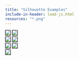 ```yaml
---
title: "Silhouette Examples"
include-in-header: load-js.html
resources: "*.png"
---
```


```{=html}
<img class="swapImage {src: 'he.png'}" style="border: 1px solid black;" src="he-silhouette.png"/> 
<img class="swapImage {src: 'zhu.png'}" style="border: 1px solid black;" src="zhu-silhouette.png"/> <br />
<img class="swapImage {src: 'yiwen.png'}" style="border: 1px solid black;" src="yiwen-silhouette.png"/>
<img class="swapImage {src: 'zhou.png'}" style="border: 1px solid black;" src="zhou-silhouette.png"/> <br />
<img class="swapImage {src: 'hu.png'}" style="border: 1px solid black;" src="hu-silhouette.png"/>
<img class="swapImage {src: 'zheng.png'}" style="border: 1px solid black;" src="zheng-silhouette.png"/> <br />

<img class="swapImage {src: 'ma.png'}" style="border: 1px solid black;" src="ma-silhouette.png"/> <br />
```

